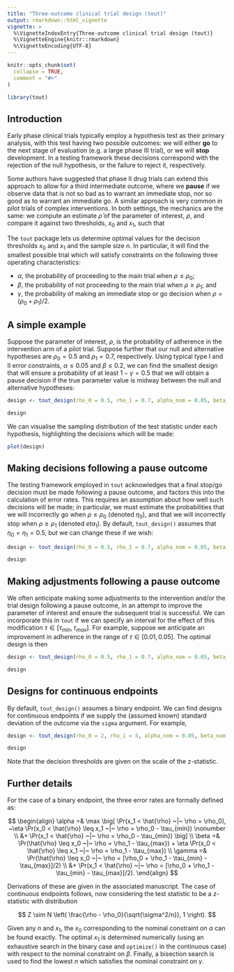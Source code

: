 ```yaml
---
title: "Three-outcome clinical trial design (tout)"
output: rmarkdown::html_vignette
vignette: >
  %\VignetteIndexEntry{Three-outcome clinical trial design (tout)}
  %\VignetteEngine{knitr::rmarkdown}
  %\VignetteEncoding{UTF-8}
---
```


```r
knitr::opts_chunk$set(
  collapse = TRUE,
  comment = "#>"
)
```

```r
library(tout)
```

## Introduction

Early phase clinical trials typically employ a hypothesis test as their primary analysis, with this test having two possible outcomes: we will either **go** to the next stage of evaluation (e.g. a large phase III trial), or we will **stop** development. In a testing framework these decisions correspond with the rejection of the null hypothesis, or the failure to reject it, respectively.

Some authors have suggested that phase II drug trials can extend this approach to allow for a third intermediate outcome, where we **pause** if we observe data that is not so bad as to warrant an immediate stop, nor so good as to warrant an immediate go. A similar approach is very common in pilot trials of complex interventions. In both settings, the mechanics are the same: we compute an estimate $\hat{\rho}$ of the parameter of interest, $\rho$, and compare it against two thresholds, $x_0$ and $x_1$, such that

\begin{equation}\label{eqn:three_outcome}
\text{Decision} = 
\begin{cases}
\text{go} & \text{ if } \hat{\rho} \geq x_1 \\
\text{pause} & \text{ if } x_0 < \hat{\rho} < x_1 \\
\text{stop} & \text{ if } \hat{\rho} < x_0. \\
\end{cases}
\end{equation}

The `tout` package lets us determine optimal values for the decision thresholds $x_0$ and $x_1$ and the sample size $n$. In particular, it will find the smallest possible trial which will satisfy constraints on the following three operating characteristics:

- $\alpha$, the probability of proceeding to the main trial when $\rho \leq \rho_0$;
- $\beta$, the probability of not proceeding to the main trial when $\rho \geq \rho_1$; and
- $\gamma$, the probability of making an immediate stop or go decision when $\rho = (\rho_0 + \rho_1)/2$.

## A simple example

Suppose the parameter of interest, $\rho$, is the probability of adherence in the intervention arm of a pilot trial. Suppose further that our null and alternative hypotheses are $\rho_0 = 0.5$ and $\rho_1 = 0.7$, respectively. Using typical type I and II error constraints, $\alpha \leq 0.05$ and $\beta \leq 0.2$, we can find the smallest design that will ensure a probability of at least $1 - \gamma = 0.5$ that we will obtain a pause decision if the true parameter value is midway between the null and alternative hypotheses:

```r
design <- tout_design(rho_0 = 0.5, rho_1 = 0.7, alpha_nom = 0.05, beta_nom  = 0.2, gamma_nom = 0.5)

design
```
We can visualise the sampling distribution of the test statistic under each hypothesis, highlighting the decisions which will be made:

```r
plot(design)
```

## Making decisions following a pause outcome

The testing framework employed in `tout` acknowledges that a final stop/go decision must be made following a pause outcome, and factors this into the calculation of error rates. This requires an assumption about how well such decisions will be made; in particular, we must estimate the probabilities that we will incorrectly go when $\rho \leq \rho_0$ (denoted $\eta_0$), and that we will incorrectly stop when $\rho \geq \rho_1$ (denoted $eta_1$). By default, `tout_design()` assumes that $\eta_0 = \eta_1 = 0.5$, but we can change these if we wish:

```r
design <- tout_design(rho_0 = 0.5, rho_1 = 0.7, alpha_nom = 0.05, beta_nom  = 0.2, gamma_nom = 0.5, eta_0 = 0.3, eta_1 = 0.4)

design
```

## Making adjustments following a pause outcome

We often anticipate making some adjustments to the intervention and/or the trial design following a pause outcome, in an attempt to improve the parameter of interest and ensure the subsequent trial is successful. We can incorporate this in `tout` if we can specify an interval for the effect of this modification $\tau \in [\tau_{min}, \tau_{max}]$. For example, suppose we anticipate an improvement in adherence in the range of $\tau \in [0.01, 0.05]$. The optimal design is then

```r
design <- tout_design(rho_0 = 0.5, rho_1 = 0.7, alpha_nom = 0.05, beta_nom  = 0.2, gamma_nom = 0.5, tau = c(0.01, 0.05))

design
```

## Designs for continuous endpoints

By default, `tout_design()` assumes a binary endpoint. We can find designs for continuous endpoints if we supply the (assumed known) standard deviation of the outcome via the `sigma` argument. For example,

```r
design <- tout_design(rho_0 = 2, rho_1 = 5, alpha_nom = 0.05, beta_nom  = 0.2, gamma_nom = 0.5, sigma = 7, tau = c(1, 2), max_n = 500)

design
```

Note that the decision thresholds are given on the scale of the z-statistic.

## Further details

For the case of a binary endpoint, the three error rates are formally defined as:

$$
\begin{align}
\alpha =& \max \big[ \Pr(x_1 < \hat{\rho} ~|~ \rho = \rho_0), ~\eta \Pr(x_0 < \hat{\rho} \leq x_1 ~|~ \rho = \rho_0 - \tau_{min}) \nonumber \\
&+ \Pr(x_1 < \hat{\rho} ~|~ \rho = \rho_0 - \tau_{min}) \big] \\
\beta =& \Pr(\hat{\rho} \leq x_0 ~|~ \rho = \rho_1 - \tau_{max}) + \eta \Pr(x_0 < \hat{\rho} \leq x_1 ~|~ \rho = \rho_1 - \tau_{max}) \\
\gamma =& \Pr(\hat{\rho} \leq x_0 ~|~ \rho = [\rho_0 + \rho_1 - \tau_{min} - \tau_{max}]/2) \\
&+ \Pr(x_1 < \hat{\rho} ~|~ \rho = [\rho_0 + \rho_1 - \tau_{min} - \tau_{max}]/2).
\end{align}
$$

Derivations of these are given in the associated manuscript. The case of continuous endpoints follows, now considering the test statistic to be a z-statistic with distribution

$$
Z \sim N \left( \frac{\rho - \rho_0}{\sqrt{\sigma^2/n}}, 1 \right).
$$

Given any $n$ and $x_1$, the $x_0$ corresponding to the nominal constraint on $\alpha$ can be found exactly. The optimal $x_1$ is determined numerically (using an exhaustive search in the binary case and `optimize()` in the continuous case) with respect to the nominal constraint on $\beta$. Finally, a bisection search is used to find the lowest $n$ which satisfies the nominal constraint on $\gamma$.


